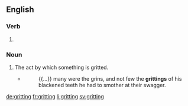 ==English==

===Verb===
{{head|en|present participle}}

# {{present participle of|grit|lang=en}}

===Noun===
{{en-noun}}

# The act by which something is gritted.
#* {{w|Dick Francis}}
#*: {{...}} many were the grins, and not few the '''grittings''' of his blackened teeth he had to smother at their swagger.

[[de:gritting]]
[[fr:gritting]]
[[li:gritting]]
[[sv:gritting]]